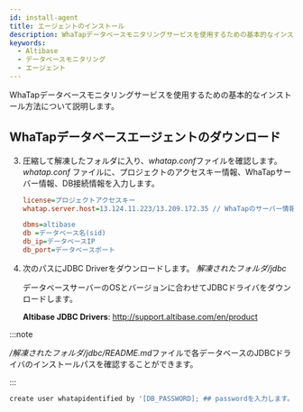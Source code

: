 ```yaml
---
id: install-agent
title: エージェントのインストール
description: WhaTapデータベースモニタリングサービスを使用するための基本的なインストール方法について説明します。
keywords:
  - Altibase
  - データベースモニタリング
  - エージェント
---
```



WhaTapデータベースモニタリングサービスを使用するための基本的なインストール方法について説明します。


<Agentsignupguide />

<Youtube ko='e_UpCgapfQY' en='JiQsIh6RbSA' ja='JiQsIh6RbSA' />


<Createprojectv2 />


<Accesskey />

## WhaTapデータベースエージェントのダウンロード


<Dbinstallagentsteps />

3. 圧縮して解凍したフォルダに入り、*whatap.conf*ファイルを確認します。 *whatap.conf* ファイルに、プロジェクトのアクセスキー情報、WhaTapサーバー情報、DB接続情報を入力します。

   ```ini title='whatap.conf'
   license=プロジェクトアクセスキー
   whatap.server.host=13.124.11.223/13.209.172.35 // WhaTapのサーバー情報

   dbms=altibase
   db =データベース名(sid)
   db_ip=データベースIP
   db_port=データベースポート
   ```

4. 次のパスにJDBC Driverをダウンロードします。 *解凍されたフォルダ/jdbc*

   データベースサーバーのOSとバージョンに合わせてJDBCドライバをダウンロードします。

   **Altibase JDBC Drivers**: http://support.altibase.com/en/product

:::note

*/解凍されたフォルダ/jdbc/README.md*ファイルで各データベースのJDBCドライバのインストールパスを確認することができます。

:::


<Dbcreatemonitoringaccount />

```bash
create user whatapidentified by '[DB_PASSWORD]; ## passwordを入力します。
```


<Dbcreatedbuserfile level={2} />


<CheckDefaultPlan level={3} />


<Dbrunagent />


<Dbinstallxosagent />

